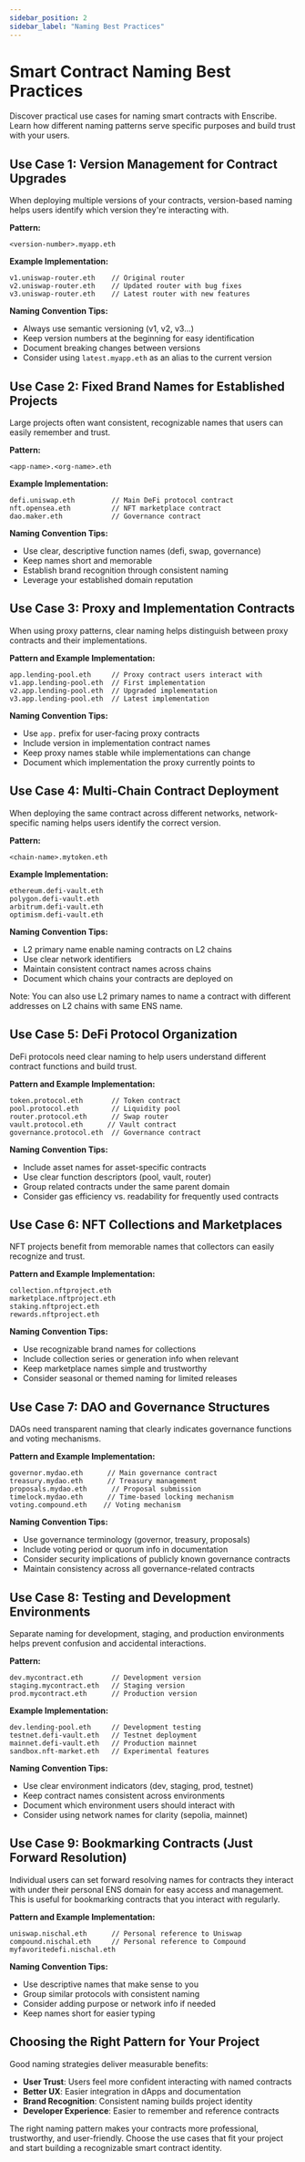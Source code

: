 ```yaml
---
sidebar_position: 2
sidebar_label: "Naming Best Practices"
---
```


# Smart Contract Naming Best Practices

Discover practical use cases for naming smart contracts with Enscribe. Learn how different naming patterns serve specific purposes and build trust with your users.

## Use Case 1: Version Management for Contract Upgrades

When deploying multiple versions of your contracts, version-based naming helps users identify which version they're interacting with.

**Pattern:**
```
<version-number>.myapp.eth
```

**Example Implementation:**
```
v1.uniswap-router.eth    // Original router
v2.uniswap-router.eth    // Updated router with bug fixes
v3.uniswap-router.eth    // Latest router with new features
```

**Naming Convention Tips:**
- Always use semantic versioning (v1, v2, v3...)
- Keep version numbers at the beginning for easy identification
- Document breaking changes between versions
- Consider using `latest.myapp.eth` as an alias to the current version

## Use Case 2: Fixed Brand Names for Established Projects

Large projects often want consistent, recognizable names that users can easily remember and trust.

**Pattern:**
```
<app-name>.<org-name>.eth
```

**Example Implementation:**
```
defi.uniswap.eth         // Main DeFi protocol contract
nft.opensea.eth          // NFT marketplace contract
dao.maker.eth            // Governance contract
```

**Naming Convention Tips:**
- Use clear, descriptive function names (defi, swap, governance)
- Keep names short and memorable
- Establish brand recognition through consistent naming
- Leverage your established domain reputation

## Use Case 3: Proxy and Implementation Contracts

When using proxy patterns, clear naming helps distinguish between proxy contracts and their implementations.

**Pattern and Example Implementation:**
```
app.lending-pool.eth     // Proxy contract users interact with
v1.app.lending-pool.eth  // First implementation
v2.app.lending-pool.eth  // Upgraded implementation
v3.app.lending-pool.eth  // Latest implementation
```

**Naming Convention Tips:**
- Use `app.` prefix for user-facing proxy contracts
- Include version in implementation contract names
- Keep proxy names stable while implementations can change
- Document which implementation the proxy currently points to

## Use Case 4: Multi-Chain Contract Deployment

When deploying the same contract across different networks, network-specific naming helps users identify the correct version.

**Pattern:**
```
<chain-name>.mytoken.eth
```

**Example Implementation:**
```
ethereum.defi-vault.eth
polygon.defi-vault.eth
arbitrum.defi-vault.eth
optimism.defi-vault.eth
```

**Naming Convention Tips:**
- L2 primary name enable naming contracts on L2 chains
- Use clear network identifiers
- Maintain consistent contract names across chains
- Document which chains your contracts are deployed on

Note: You can also use L2 primary names to name a contract with different addresses on L2 chains with same ENS name.

## Use Case 5: DeFi Protocol Organization

DeFi protocols need clear naming to help users understand different contract functions and build trust.

**Pattern and Example Implementation:**
```
token.protocol.eth       // Token contract
pool.protocol.eth        // Liquidity pool
router.protocol.eth      // Swap router
vault.protocol.eth      // Vault contract
governance.protocol.eth  // Governance contract
```

**Naming Convention Tips:**
- Include asset names for asset-specific contracts
- Use clear function descriptors (pool, vault, router)
- Group related contracts under the same parent domain
- Consider gas efficiency vs. readability for frequently used contracts

## Use Case 6: NFT Collections and Marketplaces

NFT projects benefit from memorable names that collectors can easily recognize and trust.

**Pattern and Example Implementation:**
```
collection.nftproject.eth
marketplace.nftproject.eth
staking.nftproject.eth
rewards.nftproject.eth
```

**Naming Convention Tips:**
- Use recognizable brand names for collections
- Include collection series or generation info when relevant
- Keep marketplace names simple and trustworthy
- Consider seasonal or themed naming for limited releases

## Use Case 7: DAO and Governance Structures

DAOs need transparent naming that clearly indicates governance functions and voting mechanisms.

**Pattern and Example Implementation:**
```
governor.mydao.eth      // Main governance contract
treasury.mydao.eth      // Treasury management
proposals.mydao.eth      // Proposal submission
timelock.mydao.eth      // Time-based locking mechanism
voting.compound.eth    // Voting mechanism
```

**Naming Convention Tips:**
- Use governance terminology (governor, treasury, proposals)
- Include voting period or quorum info in documentation
- Consider security implications of publicly known governance contracts
- Maintain consistency across all governance-related contracts

## Use Case 8: Testing and Development Environments

Separate naming for development, staging, and production environments helps prevent confusion and accidental interactions.

**Pattern:**
```
dev.mycontract.eth       // Development version
staging.mycontract.eth   // Staging version
prod.mycontract.eth      // Production version
```

**Example Implementation:**
```
dev.lending-pool.eth     // Development testing
testnet.defi-vault.eth   // Testnet deployment
mainnet.defi-vault.eth   // Production mainnet
sandbox.nft-market.eth   // Experimental features
```

**Naming Convention Tips:**
- Use clear environment indicators (dev, staging, prod, testnet)
- Keep contract names consistent across environments
- Document which environment users should interact with
- Consider using network names for clarity (sepolia, mainnet)

## Use Case 9: Bookmarking Contracts (Just Forward Resolution)

Individual users can set forward resolving names for contracts they interact with under their personal ENS domain for easy access and management. This is useful for bookmarking contracts that you interact with regularly.

**Pattern and Example Implementation:**
```
uniswap.nischal.eth      // Personal reference to Uniswap
compound.nischal.eth     // Personal reference to Compound
myfavoritedefi.nischal.eth
```

**Naming Convention Tips:**
- Use descriptive names that make sense to you
- Group similar protocols with consistent naming
- Consider adding purpose or network info if needed
- Keep names short for easier typing

## Choosing the Right Pattern for Your Project

Good naming strategies deliver measurable benefits:

- **User Trust**: Users feel more confident interacting with named contracts
- **Better UX**: Easier integration in dApps and documentation
- **Brand Recognition**: Consistent naming builds project identity
- **Developer Experience**: Easier to remember and reference contracts

The right naming pattern makes your contracts more professional, trustworthy, and user-friendly. Choose the use cases that fit your project and start building a recognizable smart contract identity.